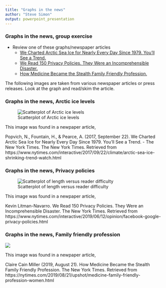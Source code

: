 ```yaml
---
title: "Graphs in the news"
author: "Steve Simon"
output: powerpoint_presentation
---
```


### Graphs in the news, group exercise
+ Review one of these graphs/newspaper articles
  + [We Charted Arctic Sea Ice for Nearly Every Day Since 1979. You’ll See a Trend.](https://www.nytimes.com/interactive/2017/09/22/climate/arctic-sea-ice-shrinking-trend-watch.html)
  + [We Read 150 Privacy Policies. They Were an Incomprehensible Disaster.](https://www.nytimes.com/interactive/2019/06/12/opinion/facebook-google-privacy-policies.html)
  + [How Medicine Became the Stealth Family Friendly Profession.](https://nytimes.com/2019/08/21/upshot/medicine-family-friendly-profession-women.html)

<div class="notes">

The following images are taken from various newspaper articles or press releases. Look at the graph and read/skim the article.

</div>

### Graphs in the news, Arctic ice levels

![Scatterplot of Arctic ice levels](../images/external/arctic-ice-scatterplot.png)

<div class="notes">

This image was found in a newpaper article, 

Popvich, N., Fountain, H., & Pearce, A. (2017, September 22). We Charted Arctic Sea Ice for Nearly Every Day Since 1979. You’ll See a Trend. - The New York Times. The New York Times. Retrieved from https://www.nytimes.com/interactive/2017/09/22/climate/arctic-sea-ice-shrinking-trend-watch.html

</div>

### Graphs in the news, Privacy policies

![Scatterplot of length versus reader difficulty](../images/external/privacy-policies.png)

<div class="notes">

This image was found in a newpaper article, 

Kevin Litman-Navarro. We Read 150 Privacy Policies. They Were an Incomprehensible Disaster. The New York Times. Retrieved from https://www.nytimes.com/interactive/2019/06/12/opinion/facebook-google-privacy-policies.html

</div>

### Graphs in the news, Family friendly profession

![](../images/external/female-doctors.png)

<div class="notes">

This image was found in a newpaper article, 

Claire Cain Miller (2019, August 21). How Medicine Became the Stealth Family Friendly Profession. The New York Times. Retrieved from https://nytimes.com/2019/08/21/upshot/medicine-family-friendly-profession-women.html

</div>
